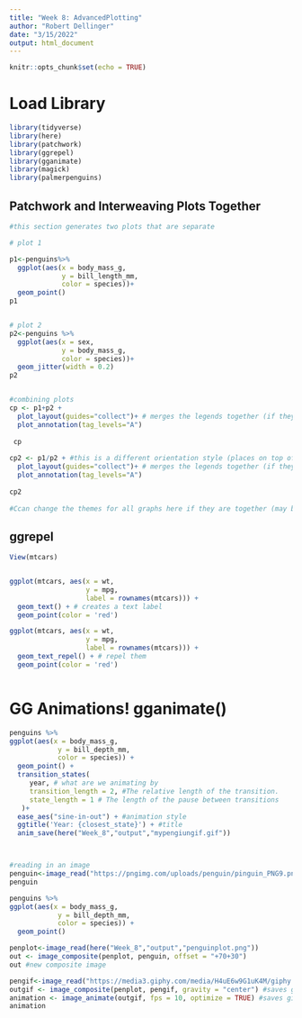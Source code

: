 ```yaml
---
title: "Week 8: AdvancedPlotting"
author: "Robert Dellinger"
date: "3/15/2022"
output: html_document
---
```


```r
knitr::opts_chunk$set(echo = TRUE)
```

# Load Library

```r
library(tidyverse)
library(here)
library(patchwork)
library(ggrepel)
library(gganimate)
library(magick)
library(palmerpenguins)
```

## Patchwork and Interweaving Plots Together 

```r

#this section generates two plots that are separate

# plot 1

p1<-penguins%>% 
  ggplot(aes(x = body_mass_g, 
             y = bill_length_mm, 
             color = species))+
  geom_point()
p1


# plot 2
p2<-penguins %>%
  ggplot(aes(x = sex, 
             y = body_mass_g, 
             color = species))+
  geom_jitter(width = 0.2)
p2


#combining plots 
cp <- p1+p2 +
  plot_layout(guides="collect")+ # merges the legends together (if they are the same)
  plot_annotation(tag_levels="A")
  
 cp 
 
cp2 <- p1/p2 + #this is a different orientation style (places on top of eachother ather then side by side)
  plot_layout(guides="collect")+ # merges the legends together (if they are the same)
  plot_annotation(tag_levels="A")
  
cp2
  
#Ccan change the themes for all graphs here if they are together (may be helpful for formatting all graphs similarly)

```
## ggrepel

```r

View(mtcars)


ggplot(mtcars, aes(x = wt, 
                   y = mpg, 
                   label = rownames(mtcars))) +
  geom_text() + # creates a text label
  geom_point(color = 'red')

ggplot(mtcars, aes(x = wt, 
                   y = mpg, 
                   label = rownames(mtcars))) +
  geom_text_repel() + # repel them
  geom_point(color = 'red')



```

# GG Animations! gganimate()

```r

penguins %>%
ggplot(aes(x = body_mass_g, 
            y = bill_depth_mm, 
            color = species)) +
  geom_point() +
  transition_states(
     year, # what are we animating by
     transition_length = 2, #The relative length of the transition.
     state_length = 1 # The length of the pause between transitions
   )+
  ease_aes("sine-in-out") + #animation style
  ggtitle('Year: {closest_state}') + #title
  anim_save(here("Week_8","output","mypengiungif.gif"))




```


```r


#reading in an image
penguin<-image_read("https://pngimg.com/uploads/penguin/pinguin_PNG9.png")
penguin

penguins %>%
ggplot(aes(x = body_mass_g, 
            y = bill_depth_mm, 
            color = species)) +
  geom_point()

penplot<-image_read(here("Week_8","output","penguinplot.png"))
out <- image_composite(penplot, penguin, offset = "+70+30")
out #new composite image

pengif<-image_read("https://media3.giphy.com/media/H4uE6w9G1uK4M/giphy.gif")
outgif <- image_composite(penplot, pengif, gravity = "center") #saves gif in middle of figure
animation <- image_animate(outgif, fps = 10, optimize = TRUE) #saves gif
animation



```


